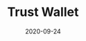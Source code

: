 ---
title: Trust Wallet
status: publish
date: 2020-09-24
slug: A short description for this item
website: https://trustwallet.com
twitter:
logo:
featured_img: https://wp.gcap1.iotex.io/wp-content/uploads/2020/09/trust.png
telegram:
---